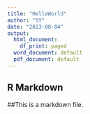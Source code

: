 ```yaml
---
title: "HelloWorld"
author: "SY"
date: "2023-08-04"
output:
  html_document:
    df_print: paged
  word_document: default
  pdf_document: default
---
```

## R Markdown

##This is a markdown file. 